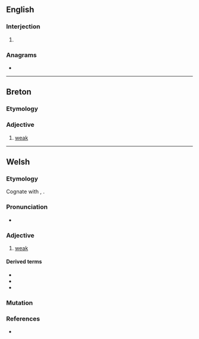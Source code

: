 {{also|gwa·n}}
==English==

===Interjection===
{{en-interj}}

# {{lb|en|nonstandard}} {{pronunciation spelling of|en|go on}}

===Anagrams===
* {{anagrams|en|a=agnw|Ngwa|Wang|gawn|gnaw|wang}}

----

==Breton==

===Etymology===
{{rfe|br}}

===Adjective===
{{head|br|adjectives}}

# [[weak]]

----

==Welsh==

===Etymology===
Cognate with {{cog|br|gwan}}, {{cog|ga|fann}}. {{rfe|cy}}

===Pronunciation===
* {{IPA|cy|/ɡwan/}}

===Adjective===
{{cy-adj|ach|pl=gweinion|stem=gwann}}

# [[weak]]

====Derived terms====
* {{l|cy|gwanhau||to weaken; to attenuate; to dilute}}
* {{l|cy|gwanychu||to weaken; to attenuate; to dilute}}
* {{l|cy|gwendid||weakness}}

===Mutation===
{{cy-mut}}

===References===
* {{R:cy:GPC}}
